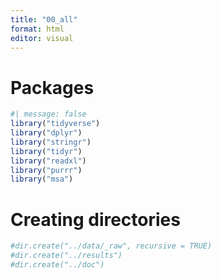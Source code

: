 ```yaml
---
title: "00_all"
format: html
editor: visual
---
```


# Packages

```r
#| message: false
library("tidyverse")
library("dplyr")
library("stringr")
library("tidyr")
library("readxl")
library("purrr")
library("msa")
```

# Creating directories

```r
#dir.create("../data/_raw", recursive = TRUE)
#dir.create("../results")
#dir.create("../doc")
```
